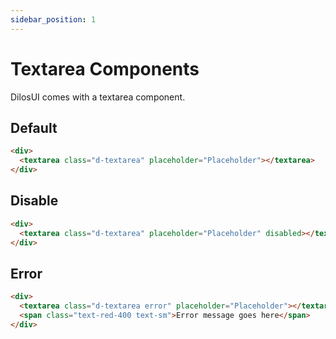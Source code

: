 ```yaml
---
sidebar_position: 1
---
```


# Textarea Components

DilosUI comes with a textarea component.


## Default

```html live
<div>
  <textarea class="d-textarea" placeholder="Placeholder"></textarea>
</div>
```

## Disable

```html live
<div>
  <textarea class="d-textarea" placeholder="Placeholder" disabled></textarea>
</div>
```

## Error

```html live
<div>
  <textarea class="d-textarea error" placeholder="Placeholder"></textarea>
  <span class="text-red-400 text-sm">Error message goes here</span>
</div>
```